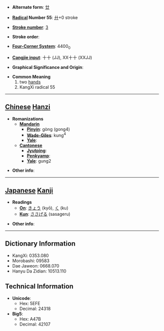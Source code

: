 * '''Alternate form''': [[廿]]

* '''[[Wiktionary:Chinese radical index| Radical]] Number 55''': [[Wiktionary:Chinese radical index 廾|廾]]+0 stroke

* '''[[Wiktionary:Chinese total strokes index|Stroke number]]''': [[Wiktionary:Chinese total strokes index 3|3]]

* '''Stroke order''': 

* '''[[Wiktionary:Chinese four corner index|Four-Corner System]]''': 4400<sub>0</sub>

* '''[[Wiktionary:Chinese Cangjie index|Cangjie input]]''': 十十 (JJ), XX十十 (XXJJ)

* '''Graphical Significance and Origin''': 

* '''Common Meaning'''
*#two [[hand]]s
*# KangXi radical 55


----

== [[Chinese]] [[Hanzi]] ==

* '''Romanizations'''
** '''[[Mandarin]]'''
*** '''[[Pinyin]]''': gòng (gong4)
*** '''[[Wade-Giles]]''': kung<sup>4</sup>
*** '''[[Yale]]''': 
** '''[[Cantonese]]'''
*** '''[[Jyutping]]''':
*** '''[[Penkyamp]]''': 
*** '''[[Yale]]''': gung2

* '''Other info''': 

----

== [[Japanese]] [[Kanji]] ==

* '''Readings'''
** '''[[On]]''': [[きょう]] (kyō), [[く]] (ku)
** '''[[Kun]]''': [[ささげる]] (sasageru)

* '''Other info''':  

----

== Dictionary Information ==

* KangXi: 0353.080
* Morobashi: 09583
* Dae Jaweon: 0668.070
* Hanyu Da Zidian: 10513.110

== Technical Information ==

* '''Unicode''':
** Hex: 5EFE
** Decimal: 24318
* '''Big5''':
** Hex: A47B
** Decimal: 42107